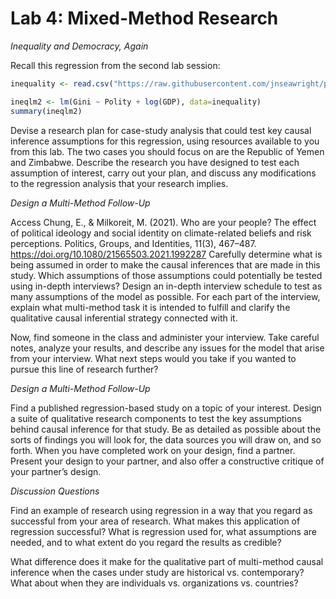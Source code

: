 # Lab 4: Mixed-Method Research

*Inequality and Democracy, Again*

Recall this regression from the second lab session:

```r
inequality <- read.csv("https://raw.githubusercontent.com/jnseawright/practice-of-multimethod/main/data/inequality.csv")

ineqlm2 <- lm(Gini ~ Polity + log(GDP), data=inequality)
summary(ineqlm2)
```

Devise a research plan for case-study analysis that could test key
causal inference assumptions for this regression, using resources
available to you from this lab. The two cases you should focus on are
the Republic of Yemen and Zimbabwe. Describe the research you have
designed to test each assumption of interest, carry out your plan, and
discuss any modifications to the regression analysis that your research
implies.


*Design a Multi-Method Follow-Up*

Access Chung, E., & Milkoreit, M. (2021). Who are your people? 
The effect of political ideology and social identity on climate-related beliefs 
and risk perceptions. Politics, Groups, and Identities, 11(3), 467–487. 
<https://doi.org/10.1080/21565503.2021.1992287> Carefully determine what is being
assumed in order to make the causal inferences that are made in this study. Which 
assumptions of those assumptions could potentially be tested using in-depth interviews? 
Design an in-depth interview schedule to test as
many assumptions of the model as possible. For each part of the
interview, explain what multi-method task it is intended to fulfill and
clarify the qualitative causal inferential strategy connected with it.

Now, find someone in the class and administer your interview. Take
careful notes, analyze your results, and describe any issues for the
model that arise from your interview. What next steps would you take if
you wanted to pursue this line of research further?

*Design a Multi-Method Follow-Up*

Find a published regression-based study on a topic of your interest.
Design a suite of qualitative research components to test the key
assumptions behind causal inference for that study. Be as detailed as
possible about the sorts of findings you will look for, the data sources
you will draw on, and so forth. When you have completed work on your
design, find a partner. Present your design to your partner, and also
offer a constructive critique of your partner's design.

*Discussion Questions*

Find an example of research using regression in a way that you regard as
successful from your area of research. What makes this application of
regression successful? What is regression used for, what assumptions are
needed, and to what extent do you regard the results as credible?

What difference does it make for the qualitative part of multi-method
causal inference when the cases under study are historical vs.
contemporary? What about when they are individuals vs. organizations vs.
countries?

